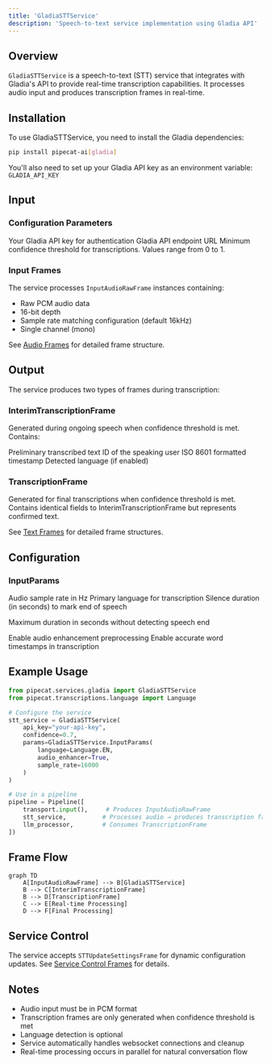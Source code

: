 ```yaml
---
title: 'GladiaSTTService'
description: 'Speech-to-text service implementation using Gladia API'
---
```


## Overview

`GladiaSTTService` is a speech-to-text (STT) service that integrates with Gladia's API to provide real-time transcription capabilities. It processes audio input and produces transcription frames in real-time.

## Installation

To use GladiaSTTService, you need to install the Gladia dependencies:

```bash
pip install pipecat-ai[gladia]
```

You'll also need to set up your Gladia API key as an environment variable: `GLADIA_API_KEY`

## Input

### Configuration Parameters

<ParamField path="api_key" type="string" required>
  Your Gladia API key for authentication
</ParamField>

<ParamField path="url" type="string" default="https://api.gladia.io/v2/live">
  Gladia API endpoint URL
</ParamField>

<ParamField path="confidence" type="float" default="0.5">
  Minimum confidence threshold for transcriptions. Values range from 0 to 1.
</ParamField>

### Input Frames

The service processes `InputAudioRawFrame` instances containing:

- Raw PCM audio data
- 16-bit depth
- Sample rate matching configuration (default 16kHz)
- Single channel (mono)

See [Audio Frames](/api-reference/frames/audio) for detailed frame structure.

## Output

The service produces two types of frames during transcription:

### InterimTranscriptionFrame

Generated during ongoing speech when confidence threshold is met. Contains:

<ParamField path="text" type="string">
  Preliminary transcribed text
</ParamField>

<ParamField path="user_id" type="string">
  ID of the speaking user
</ParamField>

<ParamField path="timestamp" type="string">
  ISO 8601 formatted timestamp
</ParamField>

<ParamField path="language" type="Language">
  Detected language (if enabled)
</ParamField>

### TranscriptionFrame

Generated for final transcriptions when confidence threshold is met. Contains identical fields to InterimTranscriptionFrame but represents confirmed text.

See [Text Frames](/api-reference/frames/text) for detailed frame structures.

## Configuration

### InputParams

<ParamField path="sample_rate" type="integer" default="16000">
  Audio sample rate in Hz
</ParamField>

<ParamField path="language" type="Language" default="Language.EN">
  Primary language for transcription
</ParamField>

<ParamField path="endpointing" type="float" default="0.2">
  Silence duration (in seconds) to mark end of speech
</ParamField>

<ParamField
  path="maximum_duration_without_endpointing"
  type="integer"
  default="10">
  Maximum duration in seconds without detecting speech end
</ParamField>

<ParamField path="audio_enhancer" type="boolean" optional>
  Enable audio enhancement preprocessing
</ParamField>

<ParamField path="words_accurate_timestamps" type="boolean" optional>
  Enable accurate word timestamps in transcription
</ParamField>

## Example Usage

```python
from pipecat.services.gladia import GladiaSTTService
from pipecat.transcriptions.language import Language

# Configure the service
stt_service = GladiaSTTService(
    api_key="your-api-key",
    confidence=0.7,
    params=GladiaSTTService.InputParams(
        language=Language.EN,
        audio_enhancer=True,
        sample_rate=16000
    )
)

# Use in a pipeline
pipeline = Pipeline([
    transport.input(),     # Produces InputAudioRawFrame
    stt_service,          # Processes audio → produces transcription frames
    llm_processor,        # Consumes TranscriptionFrame
])
```

## Frame Flow

```mermaid
graph TD
    A[InputAudioRawFrame] --> B[GladiaSTTService]
    B --> C[InterimTranscriptionFrame]
    B --> D[TranscriptionFrame]
    C --> E[Real-time Processing]
    D --> F[Final Processing]
```

## Service Control

The service accepts `STTUpdateSettingsFrame` for dynamic configuration updates. See [Service Control Frames](/api-reference/frames/service-control) for details.

## Notes

- Audio input must be in PCM format
- Transcription frames are only generated when confidence threshold is met
- Language detection is optional
- Service automatically handles websocket connections and cleanup
- Real-time processing occurs in parallel for natural conversation flow
